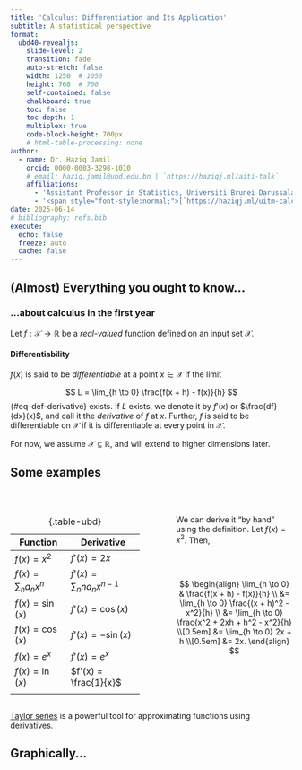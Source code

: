 ```yaml
---
title: 'Calculus: Differentiation and Its Application'
subtitle: A statistical perspective
format:
  ubd40-revealjs:
    slide-level: 2
    transition: fade
    auto-stretch: false
    width: 1250  # 1050
    height: 760  # 700
    self-contained: false
    chalkboard: true
    toc: false
    toc-depth: 1
    multiplex: true
    code-block-height: 700px
    # html-table-processing: none
author:
  - name: Dr. Haziq Jamil
    orcid: 0000-0003-3298-1010
    # email: haziq.jamil@ubd.edu.bn | `https://haziqj.ml/aiti-talk`
    affiliations: 
      - 'Assistant Professor in Statistics, Universiti Brunei Darussalam'
      - '<span style="font-style:normal;">[`https://haziqj.ml/uitm-calculus/`](https://haziqj.ml/uitm-calculus/)</span>'
date: 2025-06-14
# bibliography: refs.bib
execute:
  echo: false
  freeze: auto
  cache: false
---
```


## (Almost) Everything you ought to know...

### ...about calculus in the first year



Let $f:\mathcal X \to \mathbb R$ be a *real-valued* function defined on an input set $\mathcal X$.

::: {.fragment}

::: {#def-derivatives}

#### Differentiability

$f(x)$ is said to be *differentiable* at a point $x \in \mathcal X$ if the limit 

$$
L = \lim_{h \to 0} \frac{f(x + h) - f(x)}{h}
$${#eq-def-derivative}
exists.
If $L$ exists, we denote it by $f'(x)$ or $\frac{df}{dx}(x)$, and call it the *derivative* of $f$ at $x$.
Further, $f$ is said to be differentiable on $\mathcal X$ if it is differentiable at every point in $\mathcal X$.
:::

:::

::: {.fragment}
For now, we assume $\mathcal X \subseteq \mathbb R$, and will extend to higher dimensions later.
:::

## Some examples


::: {.columns}

::: {.column width="50%"}
<br>

| Function | Derivative |
| --- | --- |
| $f(x) = x^2$ | $f'(x) = 2x$ |
| $f(x) = \sum_{n} a_n x^n$ | $f'(x) = \sum_{n} n a_n x^{n-1}$ | 
| $f(x) = \sin(x)$ | $f'(x) = \cos(x)$ |
| $f(x) = \cos(x)$ | $f'(x) = -\sin(x)$ |
| $f(x) = e^x$ | $f'(x) = e^x$ |
| $f(x) = \ln(x)$ | $f'(x) = \frac{1}{x}$ | 
| | |
: {.table-ubd}
:::

::: {.column width="5%"}
:::

::: {.column width="45%"}

<br>

We can derive it "by hand" using the definition.
Let $f(x) = x^2$.
Then,

<br>
<br>

$$
\begin{align}
\lim_{h \to 0} & \frac{f(x + h) - f(x)}{h} \\
&= \lim_{h \to 0} \frac{(x + h)^2 - x^2}{h} \\
&= \lim_{h \to 0} \frac{x^2 + 2xh + h^2 - x^2}{h} \\[0.5em]
&= \lim_{h \to 0} 2x + h \\[0.5em]
&= 2x.
\end{align}
$$

:::

:::

::: aside
[Taylor series](https://en.wikipedia.org/wiki/Taylor_series) is a powerful tool for approximating functions using derivatives. 
:::


## Graphically...

```{=html}
<script src="https://www.desmos.com/api/v1.11/calculator.js?apiKey=dcb31709b452b1cf9dc26972add0fda6"></script>

<div id="desmos-derivative" style="position: relative; width: 100%; height:88%;"></div>

<script>
  const elt = document.getElementById("desmos-derivative");
  const calculator = Desmos.GraphingCalculator(elt, {
    expressions: true,
    settingsMenu: false,
    zoomButtons: true
  });

  calculator.setExpressions([
    { id: 'f', latex: 'f(x) = x^2' },
    { id: 'a', latex: 'a = 1', sliderBounds: { min: -1, max: 3 } },
    { id: 'h', latex: 'h = 1.5', sliderBounds: { min: 0.001, max: 1.5 } },
    { id: 'pt1', latex: '(a, f(a))', showLabel: true },
    { id: 'pt2', latex: '(a + h, f(a + h))', showLabel: true },
    { id: 's', latex: 'L = \\frac{f(a+h) - f(a)}{h}' },
    { id: 'tangent', latex: 'y = L(x - a) + f(a)', color: Desmos.Colors.RED }
  ]);
  
  calculator.setMathBounds({
    left: -1,
    right: 3,
    bottom: -0.5,
    top: 8
  });

</script>
```

## What is a derivative?

The derivative of a function tells you:    

- 🚀 How fast the function is _changing_ at any point  
- 📐 The **slope** of the tangent line at that point

```r
#| fig-height: 2.8
#| fig-width: 7
#| out-width: 100%
library(tidyverse)

f <- function(x) -x^2
f_prime <- function(x) -2*x
x_pts <- c(-1, 0, 1)
fty <- factor(c("f increasing", "f stationary", "f decreasing"),
                levels = c("f increasing", "f stationary", "f decreasing"))

curve_df <- tibble(x = seq(-2, 2, length.out = 200), y = f(x))

tangent_df <- lapply(x_pts, function(a) {
  tibble(x = seq(a - 1, a + 1, length.out = 100),
         y = f_prime(a) * x + f(a) - f_prime(a) * a,
         x0 = a,
         type = fty[match(a, x_pts)])
}) |> bind_rows()

point_df <- tibble(x = x_pts, y = f(x_pts), type = fty)

ggplot() +
  geom_line(data = curve_df, aes(x, y), color = "black", linewidth = 0.8) +
  geom_line(data = tangent_df, aes(x, y), color = "red3", linewidth = 0.8) +
  geom_point(data = point_df, aes(x, y), color = "steelblue3", size = 2) +
  facet_wrap(~ type) +
  labs(x = "x", y = "f(x)") +
  theme_bw()
```

## The concept of optimisation

- When $f$ is some kind of a "reward" function, then the value of $x$ that maximises $f$ is highly of interest. Some examples:
  - 💰 **Profit maximisation**: Find the price that maximises profit.
  - 🧬 **Biological processes**: Find the conditions that maximise growth or reproduction rates.
  - 👷‍♂️ **Engineering**: Find the design parameters that maximise strength or efficiency.


- Derivatives help us find so-called *critical values*: [Solve $f'(x) = 0$]{.ubdrubysoftbg}.

::: {#exm-maxima}

Find the maximum of $f(x) = -3x^4 + 4x^3 + 12x^2$.

:::

. . . 

$$
\begin{align*}
f'(x) = -12x^3 + 12x^2 + 24x &= 0 \\
\Leftrightarrow 12x(2 + x - x^2) &= 0 \\
\Leftrightarrow 12x(x+1)(x-2) &= 0 \\
\Leftrightarrow x &= 0, -1, 2.
\end{align*}
$$

. . . 

::: {.nudge-up-medium}
Are all of these critical values maxima values? 🤔
:::

## Graphically...

```r
#| fig-height: 4.1
#| fig-width: 7
#| out-width: 100%
library(ggrepel)

f <- function(x) -3 * x ^ 4 + 4 * x ^ 3 + 12 * x ^ 2#-x^4 + 2*x^3 + 3*x^2 - 2*x
x_crit <- c(-1, 0, 2)
df <- tibble(x = seq(-2, 3, length.out = 500)) %>%
  mutate(y = f(x))

critical_points <- tibble(
  x = x_crit,
  label = c("Local Max", "Local Min", "Global Max"),
  color = RColorBrewer::brewer.pal(3, "Set1")
) %>%
  mutate(y = f(x))

shade_df <- tibble(
  xmin = c(-Inf, x_crit[1], x_crit[2]),
  xmax = c(x_crit[1], x_crit[2], x_crit[3]),
  fill = rep(c("grey75", "white"), length.out = 3)
)

pm_df <- tibble(
  x = ((c(-2.2, x_crit, 3.2) + c(x_crit, 3.2, 0)) / 2)[1:4],
  y = 35
)

ggplot(df, aes(x, y)) +
  geom_rect(data = shade_df, aes(xmin = xmin, xmax = xmax, ymin = -Inf, 
                                 ymax = Inf, fill = fill), 
            inherit.aes = FALSE, alpha = 0.4) +  
  scale_fill_identity() +
  geom_label(data = pm_df, aes(x, y, label = c("+", "−", "+", "−")),
            size = 8, color = "black", vjust = -0.5) +
  geom_line(color = "black", size = 1) +
  geom_point(data = critical_points, aes(x, y, color = label), size = 3,
             show.legend = FALSE) +
  geom_text_repel(
    data = critical_points, 
    aes(x, y, label = label, color = label), 
    size = 4.5, 
    seed = 4, 
    #nudge_y = 0.5,
    box.padding = 1, 
    point.padding = 0.4, 
    show.legend = FALSE
  ) +
  scale_colour_brewer(palette = "Set1") +
  coord_cartesian(ylim = c(-8, 43)) +
  labs(x = "x", y = "f(x)") +
  theme_bw()
```


## How do we know if it's a maxima or minima?

[**Second derivative test:**]{.ubdrubydeep} Measure the **change in slope** around the critical point $\hat x$, i.e. $f''(\hat x) = \frac{d}{dx}\left( \frac{df}{dx}(x) \right) = \frac{d^2f}{dx^2}(x)$.

. . . 

::: {.nudge-down-medium}

| Behaviour of $f$ near $\hat x$               | $f''(\hat x)$       | Shape             | Conclusion     |
|-------------------------------|---------------------|----------------------|-------------------|----------------|
| Increasing → Decreasing       | $f''(\hat x) < 0$ | Concave (∩)  | Local maximum  |
| Decreasing → Increasing       | $f''(\hat x) > 0$ | Convex (∪)    | Local minimum  |
| No sign change / flat region  |  $f''(\hat x) = 0$   | Unknown / flat    | Inconclusive   |

:::

## Curvature

::: {#def-curvature}
Let $\mathcal C_x$ denote the *osculating circle* at $x$ with centre $c$ and radius $r$, i.e. the circle that best approximates the graph of $f$ at $x$.
The curvature $\kappa$ for a graph of a function $f$ at a point $x$ is defined as $\kappa = \frac{1}{r}$.
:::

```r
#| fig-width: 7
#| fig-height: 3
#| out-width: 100%
#| label: curvature-concav
set.seed(123)
n1 <- 5
n2 <- 500
nratio <- sqrt(n2 / n1)
m <- 100
B <- 200
mu <- c(seq(5.8, 10.2, length = m - 1), 8)
res <- matrix(NA, nrow = m, ncol = B) 
score_vec1 <- score_vec2 <- mean_vec2 <- mean_vec1 <- rep(NA, B)

# Small FI
for (j in 1:B) {
  X <- rnorm(n1, mean = 8, sd = 1)
  ll <- rep(NA, length(mu))
  for (i in seq_along(ll)) 
    ll[i] <- sum(dnorm(X, mean = mu[i], sd = 1, log = TRUE)) 
  res[, j] <- ll
  mean_vec1[j] <- mean(X)
  score_vec1[j] <- sum(X - 8)
}
colnames(res) <- 1:B
res1 <-
  as_tibble(nratio * res) %>%
  mutate(mu = mu,
         mean = apply(nratio * res, 1, mean),
         n = n1) 

# Big FI
for (j in 1:B) {
  X <- rnorm(n2, mean = 8, sd = 1)
  ll <- rep(NA, length(mu))
  for (i in seq_along(ll)) 
    ll[i] <- sum(dnorm(X, mean = mu[i], sd = 1, log = TRUE)) 
  res[, j] <- ll
  mean_vec2[j] <- mean(X)
  score_vec2[j] <- sum(X - 8)
}
colnames(res) <- 1:B
res2 <-
  as_tibble(res) %>%
  mutate(mu = mu,
         mean = apply(res, 1, mean),
         n = n2) 

res <- bind_rows(res1, res2) %>%
  pivot_longer(`1`:`B`)

tmp <- res %>% filter(mu == 8) %>% summarise(mean = unique(mean)) %>% unlist()
diff <- max(tmp) - min(tmp)

res <-
  res |>
  mutate(
    value = case_when(
      n == n2 ~ value + diff,
      TRUE ~ value 
    ),
    mean = case_when(
      n == n2 ~ mean + diff,
      TRUE ~ mean
    ),
    n = factor(n, labels = c("Weak curvature", "Strong curvature"))
  )

ymax <- max(res$value) + 0.25 * abs(max(res$value))
ymin <- min(res$value)

r1 <- 5 * sd(mean_vec1)
r2 <- 8 * sd(mean_vec2)

circle <- tibble(
  n = factor(1:2, labels = c("Weak curvature", "Strong curvature")),  
  xc = c(8, 8),
  a = c(r1, r2),
  b = 500 * c(1, 1 * r2 / r1),
  yc = tmp[1] - b,
  phi = c(0, 0)
) %>% 
  expand_grid(t = seq(0, 2 * pi, length = 100)) %>%
  mutate(x = xc + a * cos(t) * cos(phi) - b * sin(t) * sin(phi),
         y = yc + a * cos(t) * sin(phi) + b * sin(t) * cos(phi))

circle_text <- 
  filter(circle, t > 0.39 & t < 0.45) %>%
  mutate(a2 = xc + a, label = c("r == 1 / kappa", "r"))

my_cols <- RColorBrewer::brewer.pal(3, "Set1")
res |>
  group_by(mu, n) |>
  summarise(mean = mean(mean)) |>
  ggplot(aes(mu, value)) +
  geom_path(data = circle, aes(x, y), col = my_cols[1]) +
  geom_line(aes(y = mean), col = "black", size = 1) +
  geom_vline(xintercept = 8, linetype = "dashed") +
  geom_segment(data = circle_text, aes(xc, yc, xend = x, yend = y), col = my_cols[1]) +
  geom_point(data = circle_text, aes(xc, yc), col = my_cols[1], size = 1.5) +
  geom_text(data = circle_text, aes((xc + x) / 2, (yc + y) / 2 / 0.9, label = label), 
            parse = TRUE, col = my_cols[1]) +
  geom_text(data = circle_text, aes(xc, yc), label = "c", nudge_x = -0.12) +
  scale_x_continuous(breaks = c(6, 7, 8, 9, 10), labels = c("", "", "x", "", "")) +
  labs(y = "f(x)", x = NULL) +
  coord_cartesian(ylim = c(ymin + 800, ymax), xlim = c(6, 10)) +
  facet_grid(. ~ n) +
  theme_bw() + 
  theme(axis.text.y = element_blank(), axis.ticks = element_blank()) 
```

## Curvature and concavity

::: {#def-curvature-alt}
#### Curvature
The (signed) curvature for a graph $y=f(x)$ is
$$
\kappa = \frac{f''(x)}{\big(1 + [f'(x)]^2\big)^{3/2}}.
$$
:::

- The second derivative $f''(x)$ tells us how fast the slope is changing.

- The [**sign**]{.ubdrubydeep} of the curvature is the same as the sign of $f''(x)$. Hence,
  - If $f''(x) > 0$, the graph is **concave up** (convex).
  - If $f''(x) < 0$, the graph is **concave down** (concave).

- The [**magnitude**]{.ubdrubydeep} of the curvature is proportional to $f''(x)$. Hence,
  - If $|f''(x)|$ is large, the graph is *steep* and "curvier".
  - If $|f''(x)|$ is small, the graph is *flat* and "gentle".
  
- For reference, a straight line has zero curvature.

<!-- ```{r} -->
<!-- #| fig-width: 7 -->
<!-- #| fig-height: 3 -->
<!-- #| out-width: 100% -->
<!-- #| label: curvature-concav -->
<!-- ``` -->

## Summary so far

- Derivatives represent rate of change (slope) of a function $f:\mathcal X \to \mathbb R$.

- Interested in optimising an *objective* function $f(x)$ representing some kind of "reward" or "cost".

- Find critical points by solving $f'(x) = 0$.

- Use the second derivative test to classify critical points:
  - If $f''(x) < 0$, then $f$ is concave down at $x$ and $x$ is a local maximum.
  - If $f''(x) > 0$, then $f$ is concave up at $x$ and $x$ is a local minimum.
  - If $f''(x) = 0$, then the test is inconclusive.
  
- Curvature tells us how steep the curve is at its optima. In some sense, it tells us how hard or easy it is to find the optimum.

# A statistical persepctive

## Motivation

Show students how theoretical tools they’re learning now are used to derive estimators;


Plant the idea that Statistics isn’t just “data” or “Excel”, but has real mathematical depth;
Give a clear reason to care about derivatives, gradients, Hessians, and Jacobians in practice.

## Functions



## Derivatives



## Derivatives

Goal: Shift mindset from high-school calculus to tools for optimization and multidimensional problems.
	•	Quick recap: derivative as slope, second derivative as curvature
	•	Extension to multivariable functions:
	•	Partial derivatives
	•	Gradient as direction of steepest ascent
	•	Hessian as local curvature matrix
	•	Applications in optimization: what it means to maximize or minimize a function with multiple variables

Example: A simple multivariate function $f(x, y) = -x^2 - y^2 + 4x + 6y$.
Find its critical point using partial derivatives, use the Hessian to classify.


## Maximum likelihood estimation

- Define likelihood: $L(\theta) = \prod_{i=1}^n f(x_i \mid \theta)$
  - Log-likelihood: easier to differentiate
  - MLE found by solving $\frac{d}{d\theta} \ell(\theta) = 0$

## Examples

Emphasize: the maximum is found because second derivative is negative (concavity)

## Fisher information 

Second derivative = Fisher Information (intuition)

- Negative expected second derivative of log-likelihood
- Measures how peaked the likelihood is → how much information data carries about the parameter

## Jacobians and change of variables 

Show why Jacobians matter when transforming distributions.
	•	Simple change of variable in one dimension
	•	If $Y = g(X)$, then $f_Y(y) = f_X(x) \left| \frac{dx}{dy} \right|$
	•	Multivariate case: use Jacobian determinant
	•	Example: transforming from Cartesian to polar coordinates
	•	Example: bivariate normal to standard normal → Cholesky or whitening

Application: Why this matters in simulations and Bayesian inference (brief mention of Metropolis-Hastings, normalizing flows, etc.)

## Conclusions

- Calculus is not just background math—it’s the **engine** of statistical theory.
- Beyond undergraduate stats: everything from MLE, Bayesian posteriors, to machine learning involves gradients and Hessians.
 Suggest: for students who love math but unsure about statistics—you are the kind of person statistics needs.
